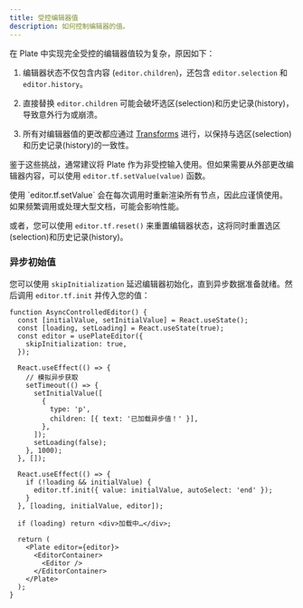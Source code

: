 ```yaml
---
title: 受控编辑器值
description: 如何控制编辑器的值。
---
```


在 Plate 中实现完全受控的编辑器值较为复杂，原因如下：

1. 编辑器状态不仅包含内容 (`editor.children`)，还包含 `editor.selection` 和 `editor.history`。

2. 直接替换 `editor.children` 可能会破坏选区(selection)和历史记录(history)，导致意外行为或崩溃。

3. 所有对编辑器值的更改都应通过 [Transforms](https://docs.slatejs.org/api/transforms) 进行，以保持与选区(selection)和历史记录(history)的一致性。

鉴于这些挑战，通常建议将 Plate 作为非受控输入使用。但如果需要从外部更改编辑器内容，可以使用 `editor.tf.setValue(value)` 函数。

<Callout type="warning" title="性能考量">
  使用 `editor.tf.setValue` 会在每次调用时重新渲染所有节点，因此应谨慎使用。
  如果频繁调用或处理大型文档，可能会影响性能。
</Callout>

或者，您可以使用 `editor.tf.reset()` 来重置编辑器状态，这将同时重置选区(selection)和历史记录(history)。

### 异步初始值

您可以使用 `skipInitialization` 延迟编辑器初始化，直到异步数据准备就绪。然后调用 `editor.tf.init` 并传入您的值：

```tsx
function AsyncControlledEditor() {
  const [initialValue, setInitialValue] = React.useState();
  const [loading, setLoading] = React.useState(true);
  const editor = usePlateEditor({
    skipInitialization: true,
  });

  React.useEffect(() => {
    // 模拟异步获取
    setTimeout(() => {
      setInitialValue([
        {
          type: 'p',
          children: [{ text: '已加载异步值！' }],
        },
      ]);
      setLoading(false);
    }, 1000);
  }, []);

  React.useEffect(() => {
    if (!loading && initialValue) {
      editor.tf.init({ value: initialValue, autoSelect: 'end' });
    }
  }, [loading, initialValue, editor]);

  if (loading) return <div>加载中…</div>;

  return (
    <Plate editor={editor}>
      <EditorContainer>
        <Editor />
      </EditorContainer>
    </Plate>
  );
}
```

<ComponentPreview name="controlled-demo" padding="md" />